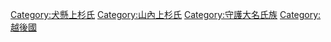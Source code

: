 [[Category:犬懸上杉氏|Category:犬懸上杉氏]]
[[Category:山內上杉氏|Category:山內上杉氏]]
[[Category:守護大名氏族|Category:守護大名氏族]]
[[Category:越後國|Category:越後國]]